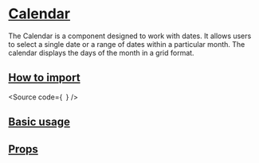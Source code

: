 

<Meta of={Stories} />

# [Calendar](#calendar)

The Calendar is a component designed to work with dates. 
It allows users to select a single date or a range of dates within a particular month. 
The calendar displays the days of the month in a grid format. 

## [How to import](#how-to-import)

<Source
  code={`
`}
/>

## [Basic usage](#basic-usage)

<Canvas of={Stories.Base} />

## [Props](#props)

<ArgTypes of={Stories} />
